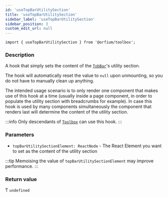```yaml
---
id: 'useTopBarUtilitySection'
title: 'useTopBarUtilitySection'
sidebar_label: 'useTopBarUtilitySection'
sidebar_position: 3
custom_edit_url: null
---
```



`import { useTopBarUtilitySection } from '@orfium/toolbox';`

### Description

A hook that simply sets the content of the [`TobBar`](../components/TopBar)'s utility section.

The hook will automatically reset the value to `null` upon unmounting, so you do not have to manually clean up anything.

The intended usage scenario is to only render one component that makes use of this hook at a time (usually inside a page
component, in order to populate the utility section with breadcrumbs for example). In case this hook is used by many
components simultaneously the component that renders last will determine the content of the utility section.

:::info
Only descendants of [`Toolbox`](../components/Toolbox) can use this hook.
:::

### Parameters

- `topBarUtilitySectionElement: ReactNode` - The React Element you want to set as the content of the utility section

:::tip
Memoising the value of `topBarUtilitySectionElement` may improve performance.
:::

### Return value

Ƭ `undefined`
